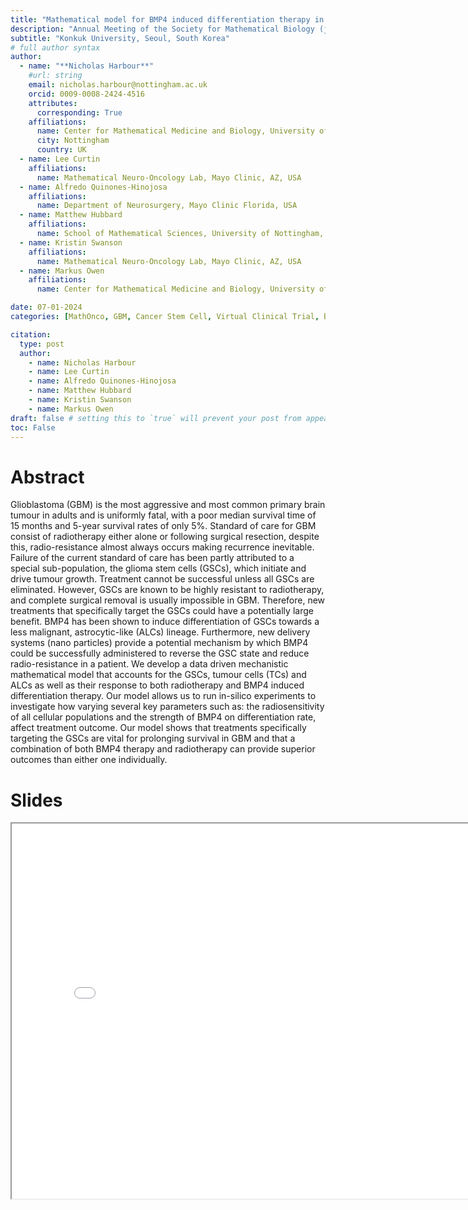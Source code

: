---
title: "Mathematical model for BMP4 induced differentiation therapy in glioblastoma"
description: "Annual Meeting of the Society for Mathematical Biology (joint with Korean Society for Mathematical Biology)"
subtitle: "Konkuk University, Seoul, South Korea"
# full author syntax
author:
  - name: "**Nicholas Harbour**"
    #url: string
    email: nicholas.harbour@nottingham.ac.uk
    orcid: 0009-0008-2424-4516
    attributes:
      corresponding: True
    affiliations: 
      name: Center for Mathematical Medicine and Biology, University of Nottingham, UK
      city: Nottingham
      country: UK
  - name: Lee Curtin
    affiliations: 
      name: Mathematical Neuro-Oncology Lab, Mayo Clinic, AZ, USA
  - name: Alfredo Quinones-Hinojosa
    affiliations: 
      name: Department of Neurosurgery, Mayo Clinic Florida, USA
  - name: Matthew Hubbard
    affiliations: 
      name: School of Mathematical Sciences, University of Nottingham, UK
  - name: Kristin Swanson
    affiliations: 
      name: Mathematical Neuro-Oncology Lab, Mayo Clinic, AZ, USA
  - name: Markus Owen
    affiliations: 
      name: Center for Mathematical Medicine and Biology, University of Nottingham, UK

date: 07-01-2024
categories: [MathOnco, GBM, Cancer Stem Cell, Virtual Clinical Trial, BMP4, Glioma Stem Cells, SMB] 

citation:
  type: post
  author: 
    - name: Nicholas Harbour
    - name: Lee Curtin
    - name: Alfredo Quinones-Hinojosa
    - name: Matthew Hubbard
    - name: Kristin Swanson
    - name: Markus Owen
draft: false # setting this to `true` will prevent your post from appearing on your listing page until you're ready!
toc: False
---

# Abstract

Glioblastoma (GBM) is the most aggressive and most common primary brain tumour in adults and is uniformly fatal, with a poor median survival time of 15 months and 5-year survival rates of only 5%. Standard of care for GBM consist of radiotherapy either alone or following surgical resection, despite this, radio-resistance almost always occurs making recurrence inevitable. Failure of the current standard of care has been partly attributed to a special sub-population, the glioma stem cells (GSCs), which initiate and drive tumour growth. Treatment cannot be successful unless all GSCs are eliminated. However, GSCs are known to be highly resistant to radiotherapy, and complete surgical removal is usually impossible in GBM. Therefore, new treatments that specifically target the GSCs could have a potentially large benefit. BMP4 has been shown to induce differentiation of GSCs towards a less malignant, astrocytic-like (ALCs) lineage. Furthermore, new delivery systems (nano particles) provide a potential mechanism by which BMP4 could be successfully administered to reverse the GSC state and reduce radio-resistance in a patient. We develop a data driven mechanistic mathematical model that accounts for the GSCs, tumour cells (TCs) and ALCs as well as their response to both radiotherapy and BMP4 induced differentiation therapy. Our model allows us to run in-silico experiments to investigate how varying several key parameters such as: the radiosensitivity of all cellular populations and the strength of BMP4 on differentiation rate, affect treatment outcome. Our model shows that treatments specifically targeting the GSCs are vital for prolonging survival in GBM and that a combination of both BMP4 therapy and radiotherapy can provide superior outcomes than either one individually.


# Slides

<iframe
 width = "800"
 height = "600"
 src = "SMB24_presentation.pdf">
</iframe>


